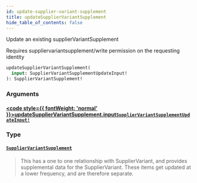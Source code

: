 ```yaml
---
id: update-supplier-variant-supplement
title: updateSupplierVariantSupplement
hide_table_of_contents: false
---
```








Update an existing supplierVariantSupplement

Requires suppliervariantsupplement/write permission on the requesting identity

```graphql
updateSupplierVariantSupplement(
  input: SupplierVariantSupplementUpdateInput!
): SupplierVariantSupplement!
```


### Arguments

#### [<code style={{ fontWeight: 'normal' }}>updateSupplierVariantSupplement.<b>input</b></code>](#)<Bullet />[`SupplierVariantSupplementUpdateInput!`](/supply/api/graphql-admin/reference/inputs/supplier-variant-supplement-update-input) <Badge class="secondary" text="non-null"/> <Badge class="secondary" text="input"/>
> 
> 

### Type

#### [`SupplierVariantSupplement`](/supply/api/graphql-admin/reference/objects/supplier-variant-supplement) <Badge class="secondary" text="object"/>
> This has a one to one relationship with SupplierVariant, and provides supplemental data for the SupplierVariant.
These items get updated at a lower frequency, and are therefore separate.
> 





